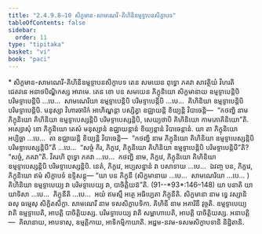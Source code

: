 ```yaml
---
title: "2.4.9.8–10 សិក្ខមាន-សាមណេរី-គិហិនិឧម្មទ្ទាបនសិក្ខាបទ"
tableOfContents: false
sidebar:
  order: 11
type: "tipitaka"
basket: "vi"
book: "paci"
---
```



<DynamicBreadcrumb />

<Paragraph type="center" book="paci">
* សិក្ខមាន-សាមណេរី-គិហិនិឧម្មទ្ទាបនសិក្ខាបទ
</Paragraph>

<Division number="1210" book="paci">

<Paragraph number="3490" book="paci">
តេន សមយេន ពុទ្ធោ ភគវា សាវត្ថិយំ វិហរតិ ជេតវនេ អនាថបិណ្ឌិកស្ស អារាមេ. តេន ខោ បន សមយេន ភិក្ខុនិយោ សិក្ខមានាយ ឧម្មទ្ទាបេន្តិបិ បរិមទ្ទាបេន្តិបិ …បេ…  សាមណេរិយា ឧម្មទ្ទាបេន្តិបិ បរិមទ្ទាបេន្តិបិ …បេ…  គិហិនិយា ឧម្មទ្ទាបេន្តិបិ បរិមទ្ទាបេន្តិបិ. មនុស្សា វិហារចារិកំ អាហិណ្ឌន្តា បស្សិត្វា ឧជ្ឈាយន្តិ ខិយ្យន្តិ វិបាចេន្តិ—  “កថញ្ហិ នាម ភិក្ខុនិយោ គិហិនិយា ឧម្មទ្ទាបេស្សន្តិបិ បរិមទ្ទាបេស្សន្តិបិ, សេយ្យថាបិ គិហិនិយោ កាមភោគិនិយោ”តិ.
</Paragraph>

<Paragraph number="3491" book="paci">
អស្សោសុំ ខោ ភិក្ខុនិយោ តេសំ មនុស្សានំ ឧជ្ឈាយន្តានំ ខិយ្យន្តានំ វិបាចេន្តានំ. យា តា ភិក្ខុនិយោ អប្បិច្ឆា …បេ…  តា ឧជ្ឈាយន្តិ ខិយ្យន្តិ វិបាចេន្តិ—  “កថញ្ហិ នាម ភិក្ខុនិយោ គិហិនិយា ឧម្មទ្ទាបេស្សន្តិបិ បរិមទ្ទាបេស្សន្តិបី”តិ …បេ…  “សច្ចំ កិរ, ភិក្ខវេ, ភិក្ខុនិយោ គិហិនិយា ឧម្មទ្ទាបេន្តិបិ បរិមទ្ទាបេន្តិបី”តិ? “សច្ចំ, ភគវា”តិ. វិគរហិ ពុទ្ធោ ភគវា …បេ…  កថញ្ហិ នាម, ភិក្ខវេ, ភិក្ខុនិយោ គិហិនិយា ឧម្មទ្ទាបេស្សន្តិបិ បរិមទ្ទាបេស្សន្តិបិ. នេតំ, ភិក្ខវេ, អប្បសន្នានំ វា បសាទាយ …បេ…  ឯវញ្ច បន, ភិក្ខវេ, ភិក្ខុនិយោ ឥមំ សិក្ខាបទំ ឧទ្ទិសន្តុ—
</Paragraph>

</Division>
<Division number="1211" book="paci">

<Paragraph number="3492" book="paci">
<Emphasis>“យា បន ភិក្ខុនី (សិក្ខមានាយ …បេ…  សាមណេរិយា …បេ… ) គិហិនិយា ឧម្មទ្ទាបេយ្យ វា បរិមទ្ទាបេយ្យ វា, បាចិត្តិយន៑”</Emphasis>តិ. (91--*93*:<Emphasis>146–148</Emphasis>)
</Paragraph>

</Division>
<Division number="1212" book="paci">

<Paragraph number="3493" book="paci">
<Emphasis>យា បនា</Emphasis>តិ យា យាទិសា …បេ…  <Emphasis>ភិក្ខុនី</Emphasis>តិ …បេ…  អយំ ឥមស្មឹ អត្ថេ អធិប្បេតា ភិក្ខុនីតិ.
</Paragraph>

<Paragraph number="3494" book="paci">
<Emphasis>សិក្ខមានា</Emphasis> នាម ទ្វេ វស្សានិ ឆសុ ធម្មេសុ សិក្ខិតសិក្ខា.
</Paragraph>

<Paragraph number="3495" book="paci">
<Emphasis>សាមណេរី</Emphasis> នាម ទសសិក្ខាបទិកា.
</Paragraph>

<Paragraph number="3496" book="paci">
<Emphasis>គិហិនី</Emphasis> នាម អគារិនី វុច្ចតិ.
</Paragraph>

<Paragraph number="3497" book="paci">
<Emphasis>ឧម្មទ្ទាបេយ្យ វា</Emphasis>តិ ឧម្មទ្ទាបេតិ, អាបត្តិ បាចិត្តិយស្ស.
</Paragraph>

<Paragraph number="3498" book="paci">
<Emphasis>បរិមទ្ទាបេយ្យ វា</Emphasis>តិ សម្ពាហាបេតិ, អាបត្តិ បាចិត្តិយស្ស.
</Paragraph>

</Division>
<Division number="1213" book="paci">

<Paragraph number="3499" book="paci">
អនាបត្តិ—  គិលានាយ, អាបទាសុ, ឧម្មត្តិកាយ, អាទិកម្មិកាយាតិ.

</Paragraph>
</Division>

<Paragraph number="3500" type="center" book="paci">
អដ្ឋម-នវម-ទសមសិក្ខាបទានិ និដ្ឋិតានិ.
</Paragraph>